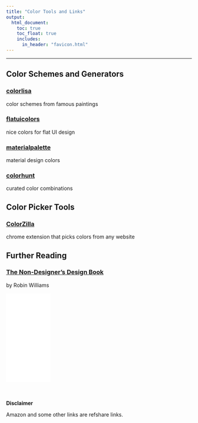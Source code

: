 ```yaml
---
title: "Color Tools and Links"
output:
  html_document:
    toc: true  
    toc_float: true
    includes:
      in_header: "favicon.html"
---
```


<hr>

## Color Schemes and Generators

### [colorlisa](http://colorlisa.com/)  

color schemes from famous paintings 

### [flatuicolors](https://flatuicolors.com/)  

nice colors for flat UI design 

### [materialpalette](https://www.materialpalette.com)  

material design colors 

### [colorhunt](https://colorhunt.co/)  

curated color combinations 

## Color Picker Tools

### [ColorZilla](https://www.colorzilla.com/)

chrome extension that picks colors from any website

## Further Reading

### [The Non-Designer's Design Book](https://amzn.to/35Lxqte) 
by Robin Williams 

<iframe style="width:120px;height:240px;" marginwidth="0" marginheight="0" scrolling="no" frameborder="0" src="//ws-eu.amazon-adsystem.com/widgets/q?ServiceVersion=20070822&OneJS=1&Operation=GetAdHtml&MarketPlace=DE&source=ss&ref=as_ss_li_til&ad_type=product_link&tracking_id=&language=de_DE&marketplace=amazon&region=DE&placement=0133966151&asins=0133966151&linkId=5a019a28478964f58b92857a72fb96bc&show_border=false&link_opens_in_new_window=true"></iframe>

<br><br>
**Disclaimer**

Amazon and some other links are refshare links.